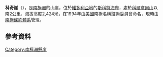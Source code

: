{{coord|78|4|S|161|36|E|source:GNIS|display=title}}

'''科奇崖'''（{{lang-en|Koci Cliffs}}），是[[南極洲|南極洲]]的山崖，位於[[維多利亞地|維多利亞地]]的[[斯科特海岸|斯科特海岸]]，處於[[科爾韋爾山|科爾韋爾山]]以南2公里，海拔高度2,424米，在1994年由[[美國|美國]]南極名稱諮詢委員會命名，現時由[[南極條約體系|南極條約體系]]管理。

==參考資料==
{{cite gnis | type = antarid | id = 17241| name = Koci Cliffs| accessdate = 2013-05-13}}

{{DEFAULTSORT:Koci Cliffs}}
[[Category:南極洲懸崖|Category:南極洲懸崖]]


{{ScottCoast-geo-stub}}
